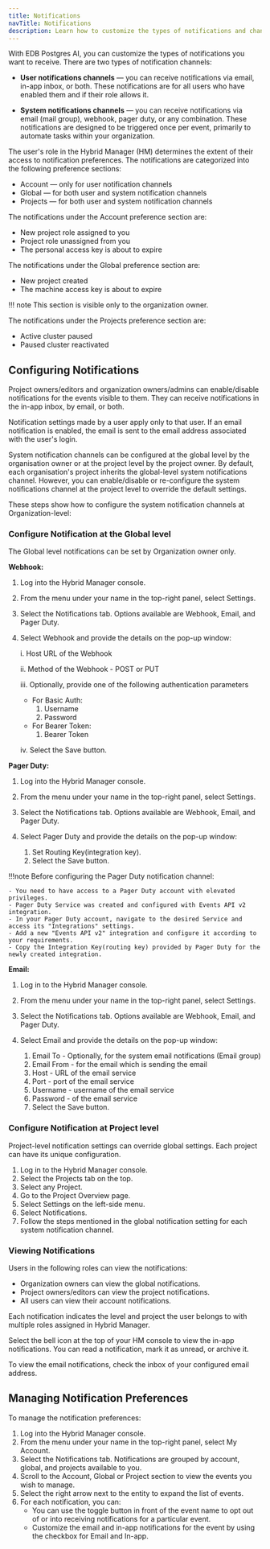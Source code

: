 ```yaml
---
title: Notifications
navTitle: Notifications
description: Learn how to customize the types of notifications and channels, such as email , webhook, pager duty, with PG AI Hybrid Manager.
---
```


With EDB Postgres AI, you can customize the types of notifications you want to receive. There are two types of notification channels:

- **User notifications channels** &mdash; you can receive notifications via email, in-app inbox, or both. These notifications are for all users who have enabled them and if their role allows it.

- **System notifications channels**  &mdash; you can receive notifications via email (mail group), webhook, pager duty, or any combination. These notifications are designed to be triggered once per event, primarily to automate tasks within your organization.

The user's role in the Hybrid Manager (HM) determines the extent of their access to notification preferences. The notifications are categorized into the following preference sections:

- Account &mdash; only for user notification channels
- Global &mdash; for both user and system notification channels
- Projects &mdash; for both user and system notification channels

The notifications under the Account preference section are:

- New project role assigned to you
- Project role unassigned from you
- The personal access key is about to expire

The notifications under the Global preference section are:

- New project created
- The machine access key is about to expire

!!! note
    This section is visible only to the organization owner.


The notifications under the Projects preference section are:

- Active cluster paused
- Paused cluster reactivated

## Configuring Notifications

Project owners/editors and organization owners/admins can enable/disable notifications for the events visible to them. They can receive notifications in the in-app inbox, by email, or both.

Notification settings made by a user apply only to that user. If an email notification is enabled, the email is sent to the email address associated with the user's login.

System notification channels can be configured at the global level by the organisation owner or at the project level by the project owner. By default, each organisation's project inherits the global-level system notifications channel. However, you can enable/disable or re-configure the system notifications channel at the project level to override the default settings.

These steps show how to configure the system notification channels at Organization-level:

### Configure Notification at the Global level

The Global level notifications can be set by Organization owner only.

**Webhook:**

1. Log into the Hybrid Manager console.
1. From the menu under your name in the top-right panel, select Settings.
1. Select the Notifications tab. Options available are Webhook, Email, and Pager Duty.
1. Select Webhook and provide the details on the pop-up window:

    i.   Host URL of the Webhook

    ii.  Method of the Webhook - POST or PUT

    iii. Optionally, provide one of the following  authentication parameters

    - For Basic Auth:
         1. Username
         1. Password
    - For Bearer Token:
         1. Bearer Token

    iv. Select the Save button.

**Pager Duty:**

1. Log into the Hybrid Manager console.
1. From the menu under your name in the top-right panel, select Settings.
1. Select the Notifications tab. Options available are Webhook, Email, and Pager Duty.
1. Select Pager Duty and provide the details on the pop-up window:

      1. Set Routing Key(integration key).
      1. Select the Save button.
                
!!!note
    Before configuring the Pager Duty notification channel:

    - You need to have access to a Pager Duty account with elevated privileges.
    - Pager Duty Service was created and configured with Events API v2 integration.
    - In your Pager Duty account, navigate to the desired Service and access its "Integrations" settings.
    - Add a new "Events API v2" integration and configure it according to your requirements.
    - Copy the Integration Key(routing key) provided by Pager Duty for the newly created integration.


**Email:**

1. Log in to the Hybrid Manager console.
1. From the menu under your name in the top-right panel, select Settings.
1. Select the Notifications tab. Options available are Webhook, Email, and Pager Duty.
1. Select Email and provide the details on the pop-up window:

      1. Email To - Optionally, for the system email notifications (Email group)
      1. Email From - for the email which is sending the email
      1. Host - URL of the email service
      1. Port - port of the email service
      1. Username - username of the email service
      1. Password - of the email service
      1. Select the Save button.

### Configure Notification at Project level

Project-level notification settings can override global settings. Each project can have its unique configuration.

1. Log in to the Hybrid Manager console.
1. Select the Projects tab on the top.
1. Select any Project.
1. Go to the Project Overview page.
1. Select Settings on the left-side menu.
1. Select Notifications.
1. Follow the steps mentioned in the global notification setting for each system notification channel.

### Viewing Notifications

Users in the following roles can view the notifications:

- Organization owners can view the global notifications.
- Project owners/editors can view the project notifications.
- All users can view their account notifications.

Each notification indicates the level and project the user belongs to with multiple roles assigned in Hybrid Manager.

Select the bell icon at the top of your HM console to view the in-app notifications. You can read a notification, mark it as unread, or archive it.

To view the email notifications, check the inbox of your configured email address.

## Managing Notification Preferences

To manage the notification preferences:

1. Log into the Hybrid Manager console.
1. From the menu under your name in the top-right panel, select My Account.
1. Select the Notifications tab. Notifications are grouped by account, global, and projects available to you.
1. Scroll to the Account, Global or Project section to view the events you wish to manage.
1. Select the right arrow next to the entity to expand the list of events.
1. For each notification, you can:
   - You can use the toggle button in front of the event name to opt out of or into receiving notifications for a particular event.
   - Customize the email and in-app notifications for the event by using the checkbox for Email and In-app.